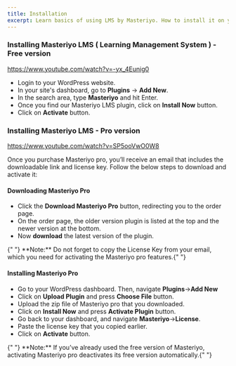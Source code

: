 ```yaml
---
title: Installation
excerpt: Learn basics of using LMS by Masteriyo. How to install it on your WordPress setup.
---
```


### Installing Masteriyo LMS ( Learning Management System ) - Free version

<Embed>https://www.youtube.com/watch?v=-yx_4Eunig0</Embed>

- Login to your WordPress website.
- In your site's dashboard, go to **Plugins** -> **Add New**.
- In the search area, type **Masteriyo** and hit Enter.
- Once you find our Masteriyo LMS plugin, click on **Install Now** button.
- Click on **Activate** button.

### Installing Masteriyo LMS - Pro version

<Embed>https://www.youtube.com/watch?v=SP5ooVwO0W8</Embed>

Once you purchase Masteriyo pro, you’ll receive an email that includes the downloadable link and license key. Follow the below steps to download and activate it:

#### Downloading Masteriyo Pro

- Click the **Download Masteriyo Pro** button, redirecting you to the order page.
- On the order page, the older version plugin is listed at the top and the newer version at the bottom.
- Now **download** the latest version of the plugin.

<Callout>
  {" "} 
  **Note:** Do not forget to copy the License Key from your email, which you need
  for activating the Masteriyo pro features.{" "}
</Callout>

#### Installing Masteriyo Pro

- Go to your WordPress dashboard. Then, navigate **Plugins**->**Add New**
- Click on **Upload Plugin** and press **Choose File** button.
- Upload the zip file of Masteriyo pro that you downloaded.
- Click on **Install Now** and press **Activate Plugin** button.
- Go back to your dashboard, and navigate **Masteriyo**->**License**.
- Paste the license key that you copied earlier.
- Click on **Activate** button.

<Callout>
  {" "} 
  **Note:** If you’ve already used the free version of Masteriyo, activating Masteriyo
  pro deactivates its free version automatically.{" "}
</Callout>
